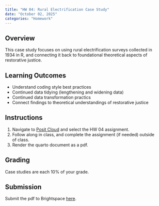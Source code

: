 ```yaml
---
title: "HW 04: Rural Electrification Case Study"
date: "October 02, 2025"
categories: "Homework"
---
```


## Overview 
This case study focuses on using rural electrification surveys collected in 1934 in R, and connecting it back to foundational theoretical aspects of restorative justice.

## Learning Outcomes
- Understand coding style best practices
- Continued data tidying (lengthening and widening data)
- Continued data transformation practics
- Connect findings to theoretical understandings of restorative justice

## Instructions
1. Navigate to [Posit Cloud](https://posit.cloud/spaces/686564/content/all?sort=name_asc) and select the HW 04 assignment. 
2. Follow along in class, and complete the assignment (if needed) outside of class.
3. Render the quarto document as a pdf.

## Grading

Case studies are each 10% of your grade.


## Submission
Submit the pdf to Brightspace [here](https://brightspace.wellesley.edu/d2l/lms/dropbox/admin/mark/folder_submissions_users.d2l?db=1513&ou=7420).